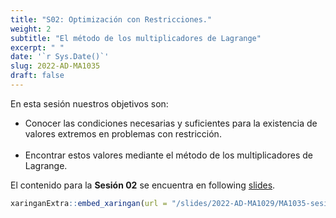 ```yaml
---
title: "S02: Optimización con Restricciones."
weight: 2
subtitle: "El método de los multiplicadores de Lagrange"
excerpt: " "
date: '`r Sys.Date()`'
slug: 2022-AD-MA1035
draft: false
---
```


En esta sesión nuestros objetivos son:

* Conocer las condiciones necesarias y suficientes para la existencia de valores extremos en problemas con restricción. <br/><br/>
 * Encontrar estos valores mediante el método de los multiplicadores de Lagrange.

El contenido para la **Sesión 02** se encuentra en following [slides](/slides/2022-AD-MA1029/MA1035-sesion-02).

```r
xaringanExtra::embed_xaringan(url = "/slides/2022-AD-MA1029/MA1035-sesion-02", ratio = "4:3")
```